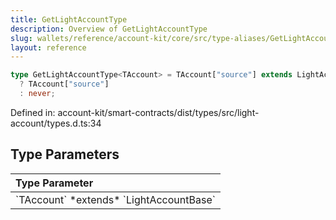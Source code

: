 ```yaml
---
title: GetLightAccountType
description: Overview of GetLightAccountType
slug: wallets/reference/account-kit/core/src/type-aliases/GetLightAccountType
layout: reference
---
```


```ts
type GetLightAccountType<TAccount> = TAccount["source"] extends LightAccountType
  ? TAccount["source"]
  : never;
```

Defined in: account-kit/smart-contracts/dist/types/src/light-account/types.d.ts:34

## Type Parameters

<table>
  <thead>
    <tr>
      <th align="left">Type Parameter</th>
    </tr>
  </thead>

  <tbody>
    <tr>
      <td>
        `TAccount` *extends* `LightAccountBase`
      </td>
    </tr>
  </tbody>
</table>
